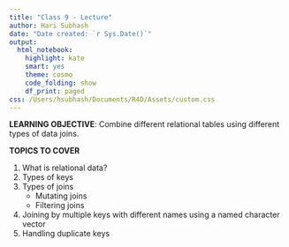 ```yaml
---
title: "Class 9 - Lecture"
author: Hari Subhash
date: "Date created: `r Sys.Date()`"
output:
  html_notebook:
    highlight: kate
    smart: yes
    theme: cosmo
    code_folding: show
    df_print: paged
css: /Users/hsubhash/Documents/R4D/Assets/custom.css
---
```


**LEARNING OBJECTIVE**: Combine different relational tables using different types of data joins.

**TOPICS TO COVER**

1. What is relational data?
2. Types of keys
3. Types of joins
    + Mutating joins
    + Filtering joins
4. Joining by multiple keys with different names using a named character vector
5. Handling duplicate keys